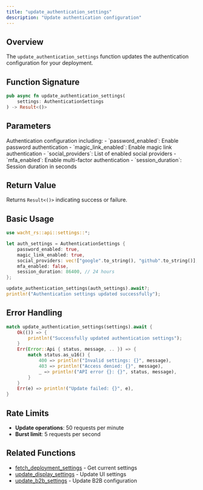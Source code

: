 ```yaml
---
title: "update_authentication_settings"
description: "Update authentication configuration"
---
```


## Overview

The `update_authentication_settings` function updates the authentication configuration for your deployment.

## Function Signature

```rust
pub async fn update_authentication_settings(
    settings: AuthenticationSettings
) -> Result<()>
```

## Parameters

<ParamField path="settings" type="AuthenticationSettings" required>
  Authentication configuration including:
  - `password_enabled`: Enable password authentication
  - `magic_link_enabled`: Enable magic link authentication
  - `social_providers`: List of enabled social providers
  - `mfa_enabled`: Enable multi-factor authentication
  - `session_duration`: Session duration in seconds
</ParamField>

## Return Value

Returns `Result<()>` indicating success or failure.

## Basic Usage

```rust
use wacht_rs::api::settings::*;

let auth_settings = AuthenticationSettings {
    password_enabled: true,
    magic_link_enabled: true,
    social_providers: vec!["google".to_string(), "github".to_string()],
    mfa_enabled: false,
    session_duration: 86400, // 24 hours
};

update_authentication_settings(auth_settings).await?;
println!("Authentication settings updated successfully");
```

## Error Handling

```rust
match update_authentication_settings(settings).await {
    Ok(()) => {
        println!("Successfully updated authentication settings");
    }
    Err(Error::Api { status, message, .. }) => {
        match status.as_u16() {
            400 => println!("Invalid settings: {}", message),
            403 => println!("Access denied: {}", message),
            _ => println!("API error {}: {}", status, message),
        }
    }
    Err(e) => println!("Update failed: {}", e),
}
```

## Rate Limits

- **Update operations**: 50 requests per minute
- **Burst limit**: 5 requests per second

## Related Functions

- [fetch_deployment_settings](fetch-deployment-settings) - Get current settings
- [update_display_settings](update-display-settings) - Update UI settings
- [update_b2b_settings](update-b2b-settings) - Update B2B configuration